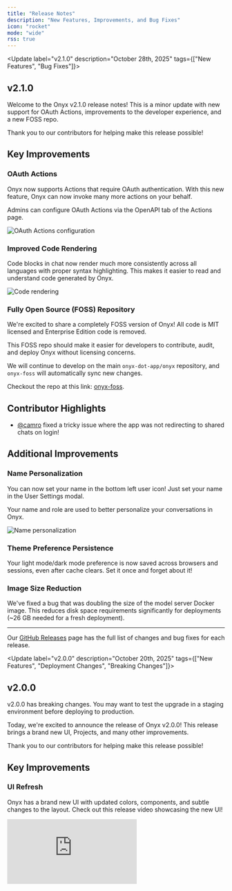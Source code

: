 ```yaml
---
title: "Release Notes"
description: "New Features, Improvements, and Bug Fixes"
icon: "rocket"
mode: "wide"
rss: true
---
```


<Update label="v2.1.0" description="October 28th, 2025" tags={["New Features", "Bug Fixes"]}>

  ## v2.1.0

  Welcome to the Onyx v2.1.0 release notes! This is a minor update with new support for OAuth Actions,
  improvements to the developer experience, and a new FOSS repo.

  Thank you to our contributors for helping make this release possible!

  ## Key Improvements

  ### OAuth Actions

  Onyx now supports Actions that require OAuth authentication. With this new feature,
  Onyx can now invoke many more actions on your behalf.

  Admins can configure OAuth Actions via the OpenAPI tab of the Actions page.

  <img className="rounded-image" src="/assets/changelog/v2.1.0/showcase_oauth_actions.png" alt="OAuth Actions configuration"/>

  ### Improved Code Rendering

  Code blocks in chat now render much more consistently across all languages with proper syntax highlighting.
  This makes it easier to read and understand code generated by Onyx.

  <img className="rounded-image" src="/assets/changelog/v2.1.0/showcase_code_rendering.png" alt="Code rendering"/>

  ### Fully Open Source (FOSS) Repository

  We're excited to share a completely FOSS version of Onyx!
  All code is MIT licensed and Enterprise Edition code is removed.

  This FOSS repo should make it easier for developers to contribute, audit, and deploy Onyx without licensing concerns.

  We will continue to develop on the main `onyx-dot-app/onyx` repository,
  and `onyx-foss` will automatically sync new changes.

  Checkout the repo at this link: [onyx-foss](https://github.com/onyx-dot-app/onyx-foss).

  ## Contributor Highlights

  - [@camro](https://github.com/camro) fixed a tricky issue where the app was not redirecting to shared chats on login!

  ## Additional Improvements

  ### Name Personalization

  You can now set your name in the bottom left user icon! Just set your name in the User Settings modal.

  Your name and role are used to better personalize your conversations in Onyx.

  <img className="rounded-image" src="/assets/changelog/v2.1.0/showcase_personal_name.png" alt="Name personalization"/>

  ### Theme Preference Persistence

  Your light mode/dark mode preference is now saved across browsers and sessions, even after cache clears.
  Set it once and forget about it!

  ### Image Size Reduction

  We've fixed a bug that was doubling the size of the model server Docker image.
  This reduces disk space requirements significantly for deployments (~26 GB needed for a fresh deployment).

  ---

  Our [GitHub Releases](https://github.com/onyx-dot-app/onyx/releases)
  page has the full list of changes and bug fixes for each release.

</Update>

<Update label="v2.0.0" description="October 20th, 2025" tags={["New Features", "Deployment Changes", "Breaking Changes"]}>

  ## v2.0.0

  <Note>
    v2.0.0 has breaking changes.
    You may want to test the upgrade in a staging environment before deploying to production.
  </Note>

  Today, we're excited to announce the release of Onyx v2.0.0! This release brings a brand new UI, Projects,
  and many other improvements.

  Thank you to our contributors for helping make this release possible!

  ## Key Improvements

  ### UI Refresh

  Onyx has a brand new UI with updated colors, components, and subtle changes to the layout.
  Check out this release video showcasing the new UI!

  <div style={{position: 'relative', paddingBottom: '56.25%', height: 0, overflow: 'hidden', borderRadius: '0.5rem'}}>
    <iframe
    src="https://www.youtube.com/embed/FE_-6IjyyPw?si=arXXagEUvlgwMfv9" title="YouTube video player" frameborder="0"
    allow="accelerometer; autoplay; clipboard-write; encrypted-media; gyroscope; picture-in-picture;
    web-share" referrerpolicy="strict-origin-when-cross-origin" allowfullscreen style={{position: 'absolute', top: 0,
    left: 0, width: '100%', height: '100%', borderRadius: '0.5rem'}} />
  </div>

  ### Single-sign on (SSO) added to Community Edition

  SSO (via OIDC and SAML) is now available in the Community Edition of Onyx!

  All users can now configure basic authentication, Google OAuth,
  or SSO via identity providers like Okta and Azure EntraID.

  Read more about authentication options in our [deployment docs](/deployment/authentication/).
  Read more about our open source philosphy in our [Open Source
  Statement](/overview/miscellaneous/open_source_statement/).

  ### Projects

  Projects allow users to organize files and chats based on a specific context.
  You can think of this as a folder where you upload files, define project-level instructions,
  and work from the same starting point in every chat session.

  <img className="rounded-image" src="/assets/changelog/v2.0.0/showcase_projects.png" alt="Projects feature screenshot"/>

  Projects is a direct replacement of My Documents, but with added functionality.
  Files you've previously uploaded to My Documents should appear in Projects.

  ### New Docker Compose File

  We've simplified the Docker Compose files to make it easier to deploy Onyx.

  Previously, you may have used `docker-compose.dev.yml`, `docker-compose.prod.yml`, or `docker-compose.gpu-dev.yml`.
  These have been consolidated into a single `docker-compose.yml` file.

  With the new compose file, you can run `docker compose up -d` to start Onyx.

  <Note>
    If you've previously used the old compose files, you will need to add the `-p onyx-stack` flag.

    I.e. `docker compose -p onyx-stack up -d`.

    Additionally, you will need to migrate any changes you may have made to your compose file.
  </Note>

  ### Organization info and personalization

  We've found that questions posed to Onyx often require context on who you are, what you work on,
  and what your company does.
  It is difficult to infer this from search results alone because they are a narrow view into your context.

  To help with this,
  admins can now add information about their organization in the **Workspace Settings** tab of the Admin Panel.
  Additionally, users can add information about themselves in the User Settings page.

  <img className="rounded-image" src="/assets/changelog/v2.0.0/basic_org_info.png" alt="Organization info configuration"/>

  <img className="rounded-image" src="/assets/changelog/v2.0.0/basic_personalization.png" alt="User info configuration"/>

  This is a simple, but powerful first step in our organization and personalization features. In the future,
  Onyx will extract and save this information automatically.

  ### Curators can now create actions

  Due to popular demand, Curators and Global Curators can now create Actions via OpenAPI or MCP!

  Read more about Actions in our [admin docs](/admin/actions/overview/).

  <img className="rounded-image" src="/assets/changelog/v2.0.0/showcase_curator_actions.png" alt="Curators can now create actions"/>

  ### Search filters

  Source filters are back for the Internal Search Action!

  To filter the sources of your search results, click the Actions configuration button in the Input Bar,
  select the arrow next to Internal Search, and select the sources you want to include.

  <img className="rounded-image" src="/assets/changelog/v2.0.0/showcase_filters_1.png" alt="Actions in the Chat Input Bar"/>

  <img className="rounded-image" src="/assets/changelog/v2.0.0/showcase_filters_2.png" alt="Source filters"/>

  ### Language and Embedding Models

  We've added support for [Claude Sonnet 4.5](https://www.anthropic.com/news/claude-sonnet-4-5),
  [Claude Haiku 4.5](https://www.anthropic.com/news/claude-haiku-4-5),
  and [Gemini Embedding 001](https://developers.googleblog.com/en/gemini-embedding-available-gemini-api/).

  Try them out by configuring Anthropic in the **LLM Configuration** page and Google Vertex AI on the **Search
  Settings** page of the Admin Panel.

  ## Contributor Highlights

  - [@Django149](https://github.com/Django149) added right-to-left language support for the chat interface!
  - [@nsklei](https://github.com/nsklei) added support for indexing Microsoft Teams attachments!
  - [@linkages](https://github.com/linkages) added generation of SHA256 hashes of documents for the Onyx File Store!
  - [@grafke](https://github.com/grafke) fixed a bug in GPT search timestamps!

  ## Additional Improvements

  ### Support for SSE (server-sent events) MCP servers

  Onyx now supports SSE (server-sent events) MCP servers.
  Configure either Streamable HTTP or SSE servers in the Admin Actions page.

  Read more about MCP in our [admin docs](/admin/actions/mcp/).

  ### Permission Sync Status updates

  Permission sync connectors will now display sync status in the Admin Panel.

  ### Ollama Support

  You can now configure both locally-hosted and cloud-hosted models with Ollama.
  Read more about Ollama in our [admin docs](/admin/ai_models/ollama/).

  ### OpenRouter Support

  You can now configure Onyx to use models from OpenRouter.
  Read more about OpenRouter in our [admin docs](/admin/ai_models/openrouter/).

  ### One Line Deployment Script

  We've added a [single line launch script](deployment/getting_started/quickstart) to make it easier to deploy Onyx.
  This script will check your system resources and requirements and guide you through the necessary steps to deploy
  Onyx.

  <Note>
    This script is intended for new users. For existing users,
    we recommend sticking with your existing deployment method.
  </Note>

  ### KEDA Autoscaling

  We've added support for KEDA (Kubernetes Event-Driven Autoscaling) to Onyx Helm charts.
  Kubernetes deployments may choose either HPA (Horizontal Pod Autoscaling) or KEDA for autoscaling.

  ---

  Our [GitHub Releases](https://github.com/onyx-dot-app/onyx/releases)
  page has the full list of changes and bug fixes for each release.

</Update>

<Update label="Prior Changes" description="<v2.0.0">

  ## Release Notes Prior to v2.0.0

  Check out our [GitHub Releases](https://github.com/onyx-dot-app/onyx/releases)
  page for details regarding prior changes.

  Additionally, our Discord `#announcements` channel is a great place to stay up to date with Onyx updates.

  Major releases and breaking changes are also announced in the [Discord Server](https://discord.gg/4NA5SbzrWb).
</Update>
